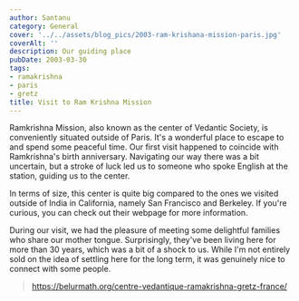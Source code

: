 ```yaml
---
author: Santanu
category: General
cover: '../../assets/blog_pics/2003-ram-krishana-mission-paris.jpg'
coverAlt: ''
description: Our guiding place 
pubDate: 2003-03-30
tags:
- ramakrishna
- paris
- gretz
title: Visit to Ram Krishna Mission
---
```


Ramkrishna Mission, also known as the center of Vedantic Society, is conveniently situated outside of Paris. It's a wonderful place to escape to and spend some peaceful time. Our first visit happened to coincide with Ramkrishna's birth anniversary. Navigating our way there was a bit uncertain, but a stroke of luck led us to someone who spoke English at the station, guiding us to the center.

In terms of size, this center is quite big compared to the ones we visited outside of India in California, namely San Francisco and Berkeley. If you're curious, you can check out their webpage for more information.

During our visit, we had the pleasure of meeting some delightful families who share our mother tongue. Surprisingly, they've been living here for more than 30 years, which was a bit of a shock to us. While I'm not entirely sold on the idea of settling here for the long term, it was genuinely nice to connect with some people.

> https://belurmath.org/centre-vedantique-ramakrishna-gretz-france/